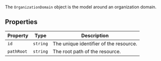 The `OrganizationDomain` object is the model around an organization domain.

## Properties

| Property                         | Type     | Description                            |
| -------------------------------- | -------- | -------------------------------------- |
| <a id="id"></a> `id`             | `string` | The unique identifier of the resource. |
| <a id="pathroot"></a> `pathRoot` | `string` | The root path of the resource.         |
